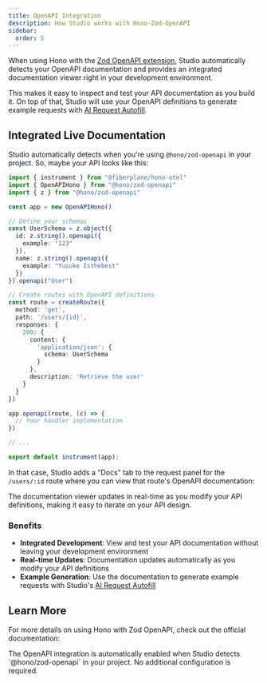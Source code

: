 ```yaml
---
title: OpenAPI Integration
description: How Studio works with Hono-Zod-OpenAPI
sidebar:
  order: 5
---
```



When using Hono with the [Zod OpenAPI extension](https://hono.dev/examples/zod-openapi), Studio automatically detects your OpenAPI documentation and provides an integrated documentation viewer right in your development environment. 

This makes it easy to inspect and test your API documentation as you build it. On top of that, Studio will use your OpenAPI definitions to generate example requests with [AI Request Autofill](/docs/features/generating-with-ai).

## Integrated Live Documentation

Studio automatically detects when you're using `@hono/zod-openapi` in your project. 
So, maybe your API looks like this:

```ts title="src/index.ts"
import { instrument } from "@fiberplane/hono-otel"
import { OpenAPIHono } from "@hono/zod-openapi"
import { z } from "@hono/zod-openapi"

const app = new OpenAPIHono()

// Define your schemas
const UserSchema = z.object({
  id: z.string().openapi({
    example: "123"
  }),
  name: z.string().openapi({
    example: "Yusuke Isthebest"
  })
}).openapi("User")

// Create routes with OpenAPI definitions
const route = createRoute({
  method: 'get',
  path: '/users/{id}',
  responses: {
    200: {
      content: {
        'application/json': {
          schema: UserSchema
        }
      },
      description: 'Retrieve the user'
    }
  }
})

app.openapi(route, (c) => {
  // Your handler implementation
})

// ...

export default instrument(app);
```

In that case, Studio adds a "Docs" tab to the request panel for the `/users/:id` route where you can view that route's OpenAPI documentation:

<Aside type="tip">
  The documentation viewer updates in real-time as you modify your API definitions,
  making it easy to iterate on your API design.
</Aside>

### Benefits

- **Integrated Development**: View and test your API documentation without leaving your development environment
- **Real-time Updates**: Documentation updates automatically as you modify your API definitions
- **Example Generation**: Use the documentation to generate example requests with Studio's [AI Request Autofill](/docs/features/generating-with-ai)

## Learn More

For more details on using Hono with Zod OpenAPI, check out the official documentation:

<LinkCard
  title="Hono Zod OpenAPI Documentation"
  description="Learn more about defining OpenAPI schemas with Hono and Zod"
  href="https://hono.dev/examples/zod-openapi"
/>

<Aside>
  The OpenAPI integration is automatically enabled when Studio detects
  `@hono/zod-openapi` in your project. No additional configuration is required.
</Aside>

